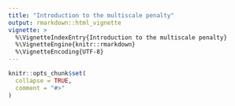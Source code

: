 ```yaml
---
title: "Introduction to the multiscale penalty"
output: rmarkdown::html_vignette
vignette: >
  %\VignetteIndexEntry{Introduction to the multiscale penalty}
  %\VignetteEngine{knitr::rmarkdown}
  %\VignetteEncoding{UTF-8}
---
```


```r
knitr::opts_chunk$set(
  collapse = TRUE,
  comment = "#>"
)
```


